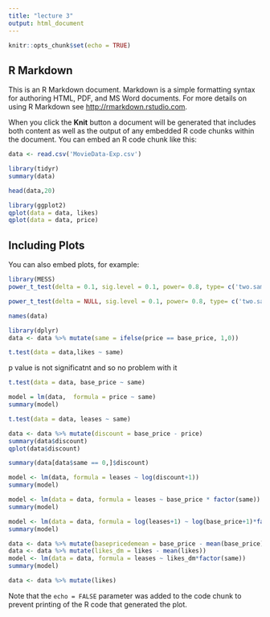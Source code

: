 ---
title: "lecture 3"
output: html_document
---

```{r setup, include=FALSE}
knitr::opts_chunk$set(echo = TRUE)
```

## R Markdown

This is an R Markdown document. Markdown is a simple formatting syntax for authoring HTML, PDF, and MS Word documents. For more details on using R Markdown see <http://rmarkdown.rstudio.com>.

When you click the **Knit** button a document will be generated that includes both content as well as the output of any embedded R code chunks within the document. You can embed an R code chunk like this:

```{r cars}
data <- read.csv('MovieData-Exp.csv')
```

```{r}
library(tidyr)
summary(data)
```
```{r}
head(data,20)
```




```{r}
library(ggplot2)
qplot(data = data, likes)
qplot(data = data, price)
```





## Including Plots

You can also embed plots, for example:

```{r pressure, echo=FALSE}
library(MESS)
power_t_test(delta = 0.1, sig.level = 0.1, power= 0.8, type= c('two.sample'),alternative = c("two.sided"), n =NULL)
```

```{r}
power_t_test(delta = NULL, sig.level = 0.1, power= 0.8, type= c('two.sample'),alternative = c("two.sided"), n =118)
```
```{r}
names(data)
```

```{r}
library(dplyr)
data <- data %>% mutate(same = ifelse(price == base_price, 1,0))    

t.test(data = data,likes ~ same)
```
p value is not significatnt and so no problem with it
```{r}
t.test(data = data, base_price ~ same)
```


```{r}
model = lm(data,  formula = price ~ same)
summary(model)
```
```{r}
t.test(data = data, leases ~ same)
```
```{r}
data <- data %>% mutate(discount = base_price - price)
summary(data$discount)
qplot(data$discount)
```

```{r}
summary(data[data$same == 0,]$discount)
```
```{r}
model <- lm(data, formula = leases ~ log(discount+1))
summary(model)
```

```{r}
model <- lm(data = data, formula = leases ~ base_price * factor(same))
summary(model)
```

```{r}
model <- lm(data = data, formula = log(leases+1) ~ log(base_price+1)*factor(same)) 
summary(model)
```
```{r}
data <- data %>% mutate(basepricedemean = base_price - mean(base_price))
data <- data %>% mutate(likes_dm = likes - mean(likes))
model <- lm(data = data, formula = leases ~ likes_dm*factor(same))
summary(model)

data <- data %>% mutate(likes)
```


Note that the `echo = FALSE` parameter was added to the code chunk to prevent printing of the R code that generated the plot.
